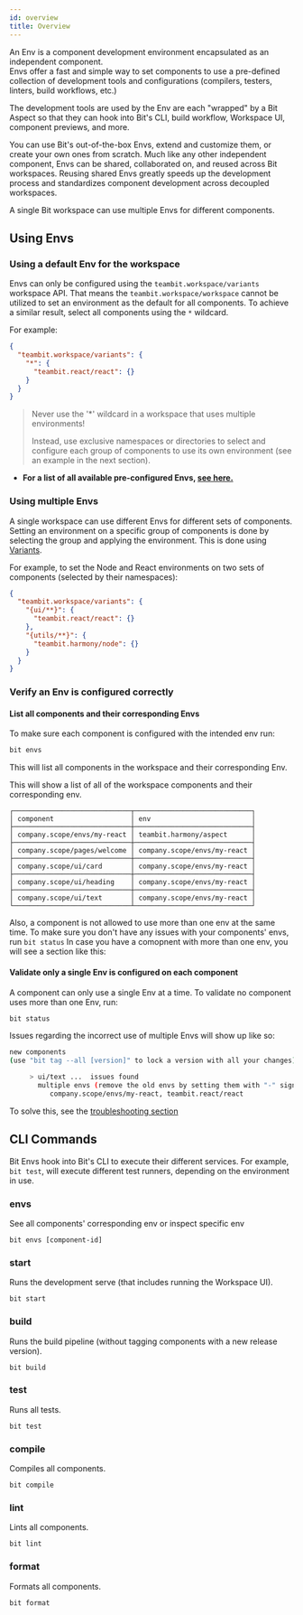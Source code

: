 ```yaml
---
id: overview
title: Overview
---
```


An Env is a component development environment encapsulated as an independent component.  
Envs offer a fast and simple way to set components to use a pre-defined collection of development tools and configurations (compilers, testers, linters, build workflows, etc.)

The development tools are used by the Env are each "wrapped" by a Bit Aspect so that they can hook into Bit's CLI, build workflow, Workspace UI, component previews, and more.

You can use Bit's out-of-the-box Envs, extend and customize them, or create your own ones from scratch.
Much like any other independent component, Envs can be shared, collaborated on, and reused across Bit workspaces.
Reusing shared Envs greatly speeds up the development process and standardizes component development across decoupled workspaces.

A single Bit workspace can use multiple Envs for different components.

## Using Envs

### Using a default Env for the workspace

Envs can only be configured using the `teambit.workspace/variants` workspace API. That means the `teambit.workspace/workspace` cannot be utilized to set an environment as the default for all components. To achieve a similar result, select all components using the `*` wildcard.

For example:

```json
{
  "teambit.workspace/variants": {
    "*": {
      "teambit.react/react": {}
    }
  }
}
```

> <p style={{ color: '#c31313' }}>
>   Never use the '*' wildcard in a workspace that uses multiple environments!
> </p>
> Instead, use exclusive namespaces or directories to select and configure each group
> of components to use its own environment (see an example in the next section).

- **For a list of all available pre-configured Envs, [see here.](/pre-configured-envs/angular)**

### Using multiple Envs

A single workspace can use different Envs for different sets of components. Setting an environment on a specific group of components is done by selecting the group and applying the environment. This is done using [Variants](/workspace/variants).

For example, to set the Node and React environments on two sets of components (selected by their namespaces):

```json title="workspace.jsonc"
{
  "teambit.workspace/variants": {
    "{ui/**}": {
      "teambit.react/react": {}
    },
    "{utils/**}": {
      "teambit.harmony/node": {}
    }
  }
}
```

### Verify an Env is configured correctly

#### List all components and their corresponding Envs

To make sure each component is configured with the intended env run:

```bash
bit envs
```

This will list all components in the workspace and their corresponding Env.

This will show a list of all of the workspace components and their corresponding env.

```
┌─────────────────────────────┬─────────────────────────────┐
│ component                   │ env                         │
├─────────────────────────────┼─────────────────────────────┤
│ company.scope/envs/my-react │ teambit.harmony/aspect      │
├─────────────────────────────┼─────────────────────────────┤
│ company.scope/pages/welcome │ company.scope/envs/my-react │
├─────────────────────────────┼─────────────────────────────┤
│ company.scope/ui/card       │ company.scope/envs/my-react │
├─────────────────────────────┼─────────────────────────────┤
│ company.scope/ui/heading    │ company.scope/envs/my-react │
├─────────────────────────────┼─────────────────────────────┤
│ company.scope/ui/text       │ company.scope/envs/my-react │
└─────────────────────────────┴─────────────────────────────┘
```

Also, a component is not allowed to use more than one env at the same time.
To make sure you don't have any issues with your components' envs, run `bit status`
In case you have a comopnent with more than one env, you will see a section like this:

<!-- TODO: add cli output example of bit envs -->

#### Validate only a single Env is configured on each component

A component can only use a single Env at a time. To validate no component uses more than one Env, run:

```bash
bit status
```

Issues regarding the incorrect use of multiple Envs will show up like so:

```bash {4}
new components
(use "bit tag --all [version]" to lock a version with all your changes)

     > ui/text ...  issues found
       multiple envs (remove the old envs by setting them with "-" sign in the variants. see https://harmony-docs.bit.dev/aspects/variants#removing-aspects ):
          company.scope/envs/my-react, teambit.react/react

```

To solve this, see the [troubleshooting section](#)

## CLI Commands

Bit Envs hook into Bit's CLI to execute their different services. For example, `bit test`, will execute different test runners, depending on the environment in use.

### envs

See all components' corresponding env or inspect specific env

```shell
bit envs [component-id]
```

### start

Runs the development serve (that includes running the Workspace UI).

```shell title="run the dev server"
bit start
```

### build

Runs the build pipeline (without tagging components with a new release version).

```shell
bit build
```

### test

Runs all tests.

```shell
bit test
```

### compile

Compiles all components.

```shell
bit compile
```

### lint

Lints all components.

```shell
bit lint
```

### format

Formats all components.

```shell
bit format
```

<!--TODO ## Env Anatomy
 -->
